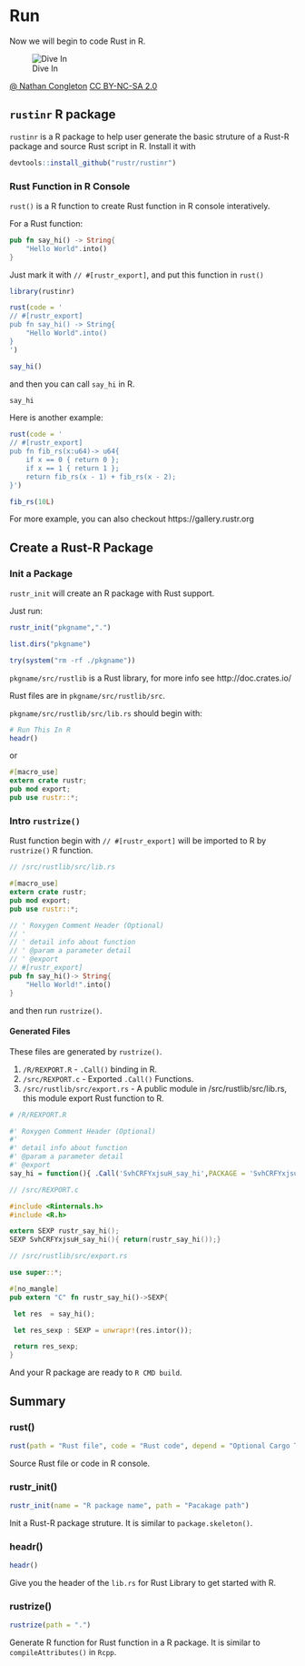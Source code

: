 # Run

Now we will begin to code Rust in R.

![Dive In](./images/run.jpg)

[@ Nathan Congleton](https://www.flickr.com/photos/nathancongleton/10002041966/) [CC BY-NC-SA 2.0](https://creativecommons.org/licenses/by-nc-sa/2.0/)

## `rustinr` R package

`rustinr` is a R package to help user generate the basic struture of a Rust-R package and source Rust script in R. Install it with 

```r
devtools::install_github("rustr/rustinr")
```

### Rust Function in R Console

`rust()` is a R function to create Rust function in R console interatively.

For a Rust function:

```rust
pub fn say_hi() -> String{
	"Hello World".into()
}
```

Just mark it with `// #[rustr_export]`, and put this function in `rust()`

```r
library(rustinr)

rust(code = '
// #[rustr_export]
pub fn say_hi() -> String{
	"Hello World".into()
}
')

say_hi()
```

and then you can call `say_hi` in R.

```r
say_hi
``` 

Here is another example:

```r
rust(code = '
// #[rustr_export]
pub fn fib_rs(x:u64)-> u64{
    if x == 0 { return 0 };
    if x == 1 { return 1 };
    return fib_rs(x - 1) + fib_rs(x - 2);
}')

fib_rs(10L)
```

For more example, you can also checkout https://gallery.rustr.org

## Create a Rust-R Package

### Init a Package

`rustr_init` will create an R package with Rust support.

Just run:

```r
rustr_init("pkgname",".")

list.dirs("pkgname")
```

```r
try(system("rm -rf ./pkgname"))
```

`pkgname/src/rustlib` is a Rust library, for more info see http://doc.crates.io/

Rust files are in `pkgname/src/rustlib/src`.  

`pkgname/src/rustlib/src/lib.rs` should begin with:

```r
# Run This In R
headr()
```

or

```rust
#[macro_use]
extern crate rustr;
pub mod export;
pub use rustr::*;
```


### Intro `rustrize()`

Rust function begin with `// #[rustr_export]` will be imported to R by `rustrize()` R function.

```rust
// /src/rustlib/src/lib.rs

#[macro_use]
extern crate rustr;
pub mod export;
pub use rustr::*;

// ' Roxygen Comment Header (Optional)
// ' 
// ' detail info about function
// ' @param a parameter detail
// ' @export
// #[rustr_export]
pub fn say_hi()-> String{
	"Hello World!".into()
}
```

and then run `rustrize()`.

#### Generated Files

These files are generated by `rustrize()`.

1. `/R/REXPORT.R` - `.Call()` binding in R.
1. `/src/REXPORT.c` - Exported `.Call()` Functions.
1. `/src/rustlib/src/export.rs` - A public module in /src/rustlib/src/lib.rs, this module export Rust function to R.

```r
# /R/REXPORT.R

#' Roxygen Comment Header (Optional)
#' 
#' detail info about function
#' @param a parameter detail
#' @export
say_hi = function(){ .Call('SvhCRFYxjsuH_say_hi',PACKAGE = 'SvhCRFYxjsuH')}
```

```c
// /src/REXPORT.c

#include <Rinternals.h>
#include <R.h>

extern SEXP rustr_say_hi();
SEXP SvhCRFYxjsuH_say_hi(){ return(rustr_say_hi());}

```

```rust
// /src/rustlib/src/export.rs

use super::*;

#[no_mangle]
pub extern "C" fn rustr_say_hi()->SEXP{

 let res  = say_hi();

 let res_sexp : SEXP = unwrapr!(res.intor());

 return res_sexp;
}

```

And your R package are ready to `R CMD build`.

## Summary

### rust()

```r
rust(path = "Rust file", code = "Rust code", depend = "Optional Cargo TOML dependency")
``` 

Source Rust file or code in R console.

### rustr_init()

```r
rustr_init(name = "R package name", path = "Pacakage path")
```

Init a Rust-R package struture. It is similar to `package.skeleton()`.

### headr()

```r
headr()
```

Give you the header of the `lib.rs` for Rust Library to get started with R.

### rustrize()

```r
rustrize(path = ".")
```

Generate R function for Rust function in a R package. It is similar to `compileAttributes()` in `Rcpp`.


